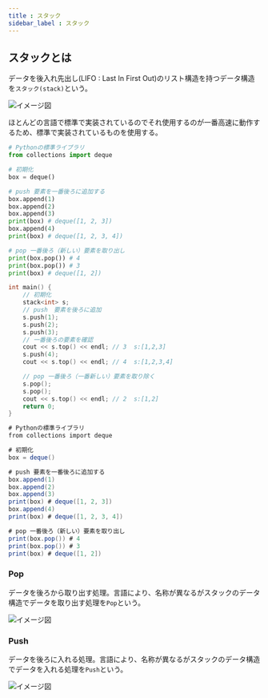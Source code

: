 ```yaml
---
title : スタック
sidebar_label : スタック
---
```


## スタックとは
データを後入れ先出し(LIFO : Last In First Out)のリスト構造を持つデータ構造を`スタック(stack)`という。

![イメージ図](/img/svg/Algorithm/stack/stack-1.drawio.svg "スタック")

ほとんどの言語で標準で実装されているのでそれ使用するのが一番高速に動作するため、標準で実装されているものを使用する。

<Tabs groupId="code">
  <TabItem value="python" label="Python" default>

```python title:"stack.py"
# Pythonの標準ライブラリ
from collections import deque 

# 初期化
box = deque()

# push 要素を一番後ろに追加する
box.append(1)
box.append(2)
box.append(3)
print(box) # deque([1, 2, 3])
box.append(4)
print(box) # deque([1, 2, 3, 4])

# pop 一番後ろ（新しい）要素を取り出し
print(box.pop()) # 4
print(box.pop()) # 3
print(box) # deque([1, 2])
```

  </TabItem>
  <TabItem value="C++" label="C++">

```cpp title:"stack.cpp"
int main() {
    // 初期化
    stack<int> s;
    // push　要素を後ろに追加
    s.push(1);
    s.push(2);
    s.push(3);
    // 一番後ろの要素を確認
    cout << s.top() << endl; // 3  s:[1,2,3]
    s.push(4);
    cout << s.top() << endl; // 4  s:[1,2,3,4]

    // pop 一番後ろ（一番新しい）要素を取り除く
    s.pop();
    s.pop();
    cout << s.top() << endl; // 2  s:[1,2]
    return 0;
}
```

  </TabItem>
  <TabItem value="C#" label="C#">

```csharp title:"stack.cs"
# Pythonの標準ライブラリ
from collections import deque 

# 初期化
box = deque()

# push 要素を一番後ろに追加する
box.append(1)
box.append(2)
box.append(3)
print(box) # deque([1, 2, 3])
box.append(4)
print(box) # deque([1, 2, 3, 4])

# pop 一番後ろ（新しい）要素を取り出し
print(box.pop()) # 4
print(box.pop()) # 3
print(box) # deque([1, 2])
```

  </TabItem>
</Tabs>

### Pop 
データを後ろから取り出す処理。言語により、名称が異なるがスタックのデータ構造でデータを取り出す処理を`Pop`という。

![イメージ図](/img/svg/Algorithm/stack/stack-2.drawio.svg "ポップ")

### Push 
データを後ろに入れる処理。言語により、名称が異なるがスタックのデータ構造でデータを入れる処理を`Push`という。

![イメージ図](/img/svg/Algorithm/stack/stack-3.drawio.svg "プッシュ")
